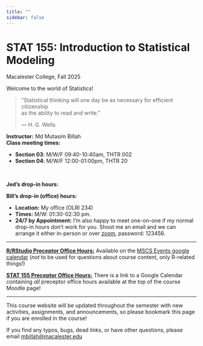 ```yaml
---
title: ""
sidebar: false
---
```


# STAT 155: Introduction to Statistical Modeling

Macalester College, Fall 2025

Welcome to the world of Statistics!

::: {.callout-note title="📖 A Thought from H. G. Wells"}
> “Statistical thinking will one day be as necessary for efficient citizenship  
> as the ability to read and write.”  
>
> — H. G. Wells
:::


**Instructor:** Md Mutasim Billah <br> **Class meeting times:**

-   **Section 03**: M/W/F 09:40-10:40am, THTR 002
-   **Section 04**: M/W/F 12:00-01:00pm, THTR 20

<br>

**Jed's drop-in hours:**

**Bill's drop-in (office) hours:**

-   **Location:** My office (OLRI 234)
-   **Times:** M/W: 01:30-02:30 pm.
-   **24/7 by Appointment:** I'm also happy to meet one-on-one if my normal drop-in hours don't work for you. Shoot me an email and we can arrange it either in-person or over [zoom](https://macalester.zoom.us/j/99762878654?pwd=gt7VvSNT0ubKsV2icMV3z8J0GyHKMy.1), password: 123456.

------------------------------------------------------------------------

[**R/RStudio Preceptor Office Hours:**]{.underline} Available on the [MSCS Events google calendar](https://www.macalester.edu/mscs/mscs-events-calendar/) (*not* to be used for questions about course content, only R-related things!)

[**STAT 155 Preceptor Office Hours:**]{.underline} There is a link to a Google Calendar containing *all* preceptor office hours available at the top of the course Moodle page!

------------------------------------------------------------------------

This course website will be updated throughout the semester with new activities, assignments, and announcements, so please bookmark this page if you are enrolled in the course!

If you find any typos, bugs, dead links, or have other questions, please email [mbillah@macalester.edu](mailto:mbillah@macalester.edu){.email}
